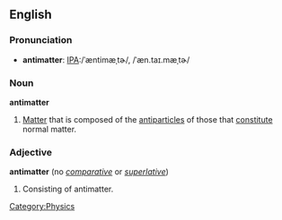 {{Wikipedia}}
==English==
===Pronunciation===
*'''antimatter''': [[Pronunciation guide|IPA]]:/ˈæntimæˌtɚ/, /ˈæn.taɪ.mæˌtɚ/
===Noun===
'''antimatter''' {{uncountable}}
# [[Matter]] that is composed of the [[antiparticle]]s of those that [[constitute]] normal matter.
===Adjective===
'''antimatter''' (no ''[[comparative]]'' or ''[[superlative]]'')
# Consisting of antimatter.
[[Category:Physics]]
